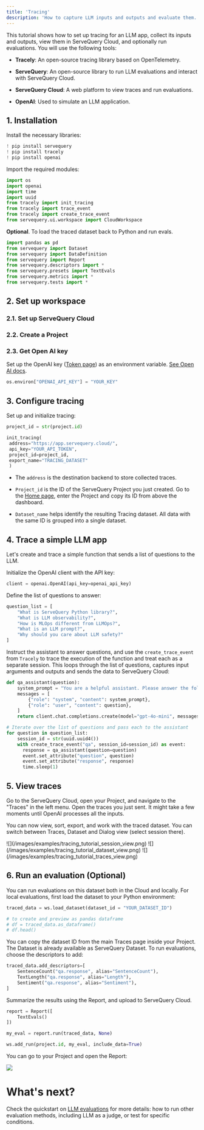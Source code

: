 ```yaml
---
title: 'Tracing'
description: 'How to capture LLM inputs and outputs and evaluate them.'
---
```



This tutorial shows how to set up tracing for an LLM app, collect its inputs and outputs, view them in ServeQuery Cloud, and optionally run evaluations. You will use the following tools:

* **Tracely**: An open-source tracing library based on OpenTelemetry.

* **ServeQuery**: An open-source library to run LLM evaluations and interact with ServeQuery Cloud. 

* **ServeQuery Cloud**: A web platform to view traces and run evaluations.

* **OpenAI**: Used to simulate an LLM application.


## 1. Installation

Install the necessary libraries:

```python
! pip install servequery
! pip install tracely 
! pip install openai
```

Import the required modules:

```python
import os
import openai
import time
import uuid
from tracely import init_tracing
from tracely import trace_event
from tracely import create_trace_event
from servequery.ui.workspace import CloudWorkspace
```

**Optional**. To load the traced dataset back to Python and run evals.

```python
import pandas as pd
from servequery import Dataset
from servequery import DataDefinition
from servequery import Report
from servequery.descriptors import *
from servequery.presets import TextEvals
from servequery.metrics import *
from servequery.tests import *
```

## 2. Set up workspace

### 2.1. Set up ServeQuery Cloud

<CloudSignup />

### 2.2. Create a Project

<CreateProject />

### 2.3. Get Open AI key

Set up the OpenAI key ([Token page](https://platform.openai.com/api-keys)) as an environment variable. [See Open AI docs](https://help.openai.com/en/articles/5112595-best-practices-for-api-key-safety).

```python
os.environ["OPENAI_API_KEY"] = "YOUR_KEY"
```

## 3. Configure tracing

Set up and initialize tracing:

```python
project_id = str(project.id)

init_tracing(
 address="https://app.servequery.cloud/",
 api_key="YOUR_API_TOKEN",
 project_id=project_id,
 export_name="TRACING_DATASET"
 )
```

* The `address` is the destination backend to store collected traces.

* `Project_id` is the ID of the ServeQuery Project you just created. Go to the [Home page](https://app.servequery.cloud/), enter the Project and copy its ID from above the dashboard.

* `Dataset_name` helps identify the resulting Tracing dataset. All data with the same ID is grouped into a single dataset.

## 4. Trace a simple LLM app 

Let's create and trace a simple function that sends a list of questions to the LLM.

Initialize the OpenAI client with the API key:

```python
client = openai.OpenAI(api_key=openai_api_key)
```

Define the list of questions to answer:

```python
question_list = [
    "What is ServeQuery Python library?",
    "What is LLM observability?",
    "How is MLOps different from LLMOps?",
    "What is an LLM prompt?",
    "Why should you care about LLM safety?"
]
```

Instruct the assistant to answer questions, and use the `create_trace_event` from `Tracely` to trace the execution of the function and treat each as a separate session. This loops through the list of questions, captures input arguments and outputs and sends the data to ServeQuery Cloud: 

```python
def qa_assistant(question):
    system_prompt = "You are a helpful assistant. Please answer the following question in one sentence."
    messages = [
        {"role": "system", "content": system_prompt},
        {"role": "user", "content": question},
    ]
    return client.chat.completions.create(model="gpt-4o-mini", messages=messages).choices[0].message.content

# Iterate over the list of questions and pass each to the assistant
for question in question_list:
    session_id = str(uuid.uuid4())
    with create_trace_event("qa", session_id=session_id) as event:
      response = qa_assistant(question=question)
      event.set_attribute("question", question)
      event.set_attribute("response", response)
      time.sleep(1)
```

## 5. View traces

Go to the ServeQuery Cloud, open your Project, and navigate to the "Traces" in the left menu. Open the traces you just sent. It might take a few moments until OpenAI processes all the inputs. 

You can now view, sort, export, and work with the traced dataset. You can switch between Traces, Dataset and Dialog view (select session there).

<Tabs>
  <Tab title="Dialog ">
    ![](/images/examples/tracing_tutorial_session_view.png)
  </Tab>

  <Tab title="Dataset">
    ![](/images/examples/tracing_tutorial_dataset_view.png)
  </Tab>

  <Tab title="Traces">
    ![](/images/examples/tracing_tutorial_traces_view.png)
  </Tab>
</Tabs>

## 6. Run an evaluation (Optional) 

You can run evaluations on this dataset both in the Cloud and locally. For local evaluations, first load the dataset to your Python environment:

```python
traced_data = ws.load_dataset(dataset_id = "YOUR_DATASET_ID")

# to create and preview as pandas dataframe
# df = traced_data.as_dataframe()
# df.head()
```

You can copy the dataset ID from the main Traces page inside your Project. The Dataset is already available as ServeQuery Dataset. To run evaluations, choose the descriptors to add:

```python
traced_data.add_descriptors=[
    SentenceCount("qa.response", alias="SentenceCount"),
    TextLength("qa.response", alias="Length"), 
    Sentiment("qa.response", alias="Sentiment"), 
]
```

Summarize the results using the Report, and upload to ServeQuery Cloud.


```python
report = Report([
    TextEvals()
])

my_eval = report.run(traced_data, None)

ws.add_run(project.id, my_eval, include_data=True)
```

You can go to your Project and open the Report:

![](/images/examples/tracing_tutorial_evals.png)

# What's next?

Check the quickstart on [LLM evaluations](/quickstart_llm) for more details: how to run other evaluation methods, including LLM as a judge, or test for specific conditions. 

